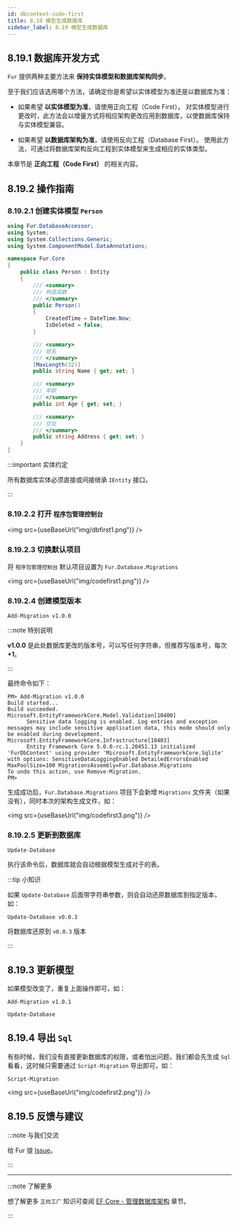 ```yaml
---
id: dbcontext-code-first
title: 8.19 模型生成数据库
sidebar_label: 8.19 模型生成数据库
---
```



## 8.19.1 数据库开发方式

`Fur` 提供两种主要方法来 **保持实体模型和数据库架构同步**。

至于我们应该选用哪个方法，请确定你是希望以实体模型为准还是以数据库为准：

- 如果希望 **以实体模型为准**，请使用正向工程（Code First）。 对实体模型进行更改时，此方法会以增量方式将相应架构更改应用到数据库，以使数据库保持与实体模型兼容。

- 如果希望 **以数据库架构为准**，请使用反向工程（Database First）。 使用此方法，可通过将数据库架构反向工程到实体模型来生成相应的实体类型。

本章节是 **正向工程（Code First）** 的相关内容。

## 8.19.2 操作指南

### 8.19.2.1 创建实体模型 `Person`

```cs {1,6,8}
using Fur.DatabaseAccessor;
using System;
using System.Collections.Generic;
using System.ComponentModel.DataAnnotations;

namespace Fur.Core
{
    public class Person : Entity
    {
        /// <summary>
        /// 构造函数
        /// </summary>
        public Person()
        {
            CreatedTime = DateTime.Now;
            IsDeleted = false;
        }

        /// <summary>
        /// 姓名
        /// </summary>
        [MaxLength(32)]
        public string Name { get; set; }

        /// <summary>
        /// 年龄
        /// </summary>
        public int Age { get; set; }

        /// <summary>
        /// 住址
        /// </summary>
        public string Address { get; set; }
    }
}
```

:::important 实体约定

所有数据库实体必须直接或间接继承 `IEntity` 接口。

:::

### 8.19.2.2 打开 `程序包管理控制台`

<img src={useBaseUrl("img/dbfirst1.png")} />

### 8.19.2.3 切换默认项目

将 `程序包管理控制台` 默认项目设置为 `Fur.Database.Migrations`

<img src={useBaseUrl("img/codefirst1.png")} />

### 8.19.2.4 创建模型版本

```shell
Add-Migration v1.0.0
```

:::note 特别说明

**v1.0.0** 是此处数据库更改的版本号，可以写任何字符串，但推荐写版本号，每次 **+1**。

:::

最终命令如下：

```shell
PM> Add-Migration v1.0.0
Build started...
Build succeeded.
Microsoft.EntityFrameworkCore.Model.Validation[10400]
      Sensitive data logging is enabled. Log entries and exception messages may include sensitive application data, this mode should only be enabled during development.
Microsoft.EntityFrameworkCore.Infrastructure[10403]
      Entity Framework Core 5.0.0-rc.1.20451.13 initialized 'FurDbContext' using provider 'Microsoft.EntityFrameworkCore.Sqlite' with options: SensitiveDataLoggingEnabled DetailedErrorsEnabled MaxPoolSize=100 MigrationsAssembly=Fur.Database.Migrations
To undo this action, use Remove-Migration.
PM>
```

生成成功后，`Fur.Database.Migrations` 项目下会新增 `Migrations` 文件夹（如果没有），同时本次的架构生成文件，如：

<img src={useBaseUrl("img/codefirst3.png")} />

### 8.19.2.5 更新到数据库

```shell
Update-Database
```

执行该命令后，数据库就会自动根据模型生成对于的表。

:::tip 小知识

如果 `Update-Database` 后面带字符串参数，则会自动还原数据库到指定版本，如：

```shell
Update-Database v0.0.3
```

将数据库还原到 `v0.0.3` 版本

:::

## 8.19.3 更新模型

如果模型改变了，重复上面操作即可，如：

```shell
Add-Migration v1.0.1
```

```shell
Update-Database
```

## 8.19.4 导出 `Sql`

有些时候，我们没有直接更新数据库的权限，或者怕出问题，我们都会先生成 `Sql` 看看，这时候只需要通过 `Script-Migration` 导出即可，如：

```shell
Script-Migration
```

<img src={useBaseUrl("img/codefirst2.png")} />

## 8.19.5 反馈与建议

:::note 与我们交流

给 Fur 提 [Issue](https://gitee.com/monksoul/Fur/issues/new?issue)。

:::

---

:::note 了解更多

想了解更多 `正向工厂` 知识可查阅 [EF Core - 管理数据库架构](https://docs.microsoft.com/zh-cn/ef/core/managing-schemas/migrations/?tabs=dotnet-core-cli) 章节。

:::
